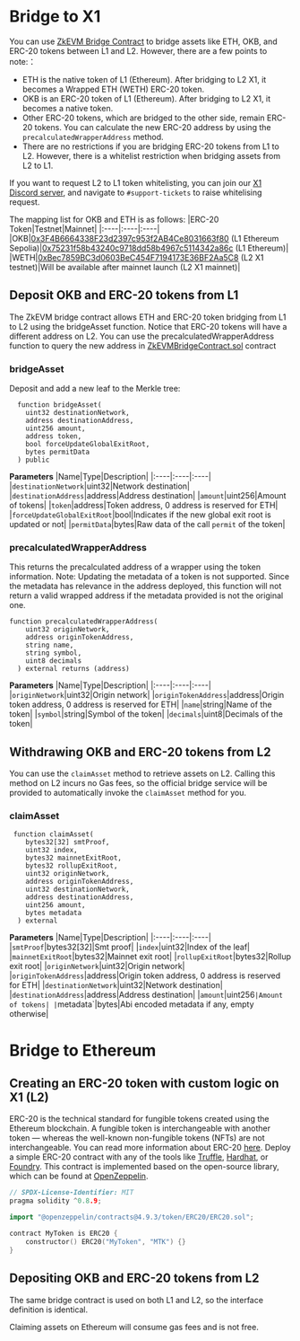 # Bridge to X1
You can use [ZkEVM Bridge Contract](https://github.com/okx/x1-contracts/blob/release/v0.1.0/contracts/PolygonZkEVMBridge.sol "ZkEVM Bridge Contract") to bridge assets like ETH, OKB, and ERC-20 tokens between L1 and L2. However, there are a few points to note:：
- ETH is the native token of L1 (Ethereum). After bridging to L2 X1, it becomes a Wrapped ETH (WETH) ERC-20 token.
- OKB is an ERC-20 token of L1 (Ethereum). After bridging to L2 X1, it becomes a native token.
- Other ERC-20 tokens, which are bridged to the other side, remain ERC-20 tokens. You can calculate the new ERC-20 address by using the `precalculatedWrapperAddress` method.
- There are no restrictions if you are bridging ERC-20 tokens from L1 to L2. However, there is a whitelist restriction when bridging assets from L2 to L1. 

<Tip title="Note">If you want to request L2 to L1 token whitelisting, you can join our [X1 Discord server](https://discord.gg/x1-network "X1 Discord server"), and navigate to `#support-tickets` to raise whitelising request.</Tip>

The mapping list for OKB and ETH is as follows:
|ERC-20 Token|Testnet|Mainnet|
|:----|:----|:----|
|OKB|[0x3F4B6664338F23d2397c953f2AB4Ce8031663f80](https://sepolia.etherscan.io/address/0x3F4B6664338F23d2397c953f2AB4Ce8031663f80 "0x3F4B6664338F23d2397c953f2AB4Ce8031663f80") (L1 Ethereum Sepolia)|[0x75231f58b43240c9718dd58b4967c5114342a86c](https://etherscan.io/address/0x75231f58b43240c9718dd58b4967c5114342a86c "0x75231f58b43240c9718dd58b4967c5114342a86c") (L1 Ethereum)|
|WETH|[0xBec7859BC3d0603BeC454F7194173E36BF2Aa5C8](https://www.okx.com/explorer/x1-test/address/0xBec7859BC3d0603BeC454F7194173E36BF2Aa5C8 "0xBec7859BC3d0603BeC454F7194173E36BF2Aa5C8") (L2 X1 testnet)|Will be available after mainnet launch (L2 X1 mainnet)|

## Deposit OKB and ERC-20 tokens from L1
The ZkEVM bridge contract allows ETH and ERC-20 token bridging from L1 to L2 using the bridgeAsset function. Notice that ERC-20 tokens will have a different address on L2. You can use the precalculatedWrapperAddress function to query the new address in [ZkEVMBridgeContract.sol](https://github.com/okx/x1-contracts/blob/release/v0.1.0/contracts/PolygonZkEVMBridge.sol "ZkEVMBridgeContract.sol") contract

### bridgeAsset
Deposit and add a new leaf to the Merkle tree:
```solidity
  function bridgeAsset(
    uint32 destinationNetwork,
    address destinationAddress,
    uint256 amount,
    address token,
    bool forceUpdateGlobalExitRoot,
    bytes permitData
  ) public
```
**Parameters**
|Name|Type|Description|
|:----|:----|:----|
|`destinationNetwork`|uint32|Network destination|
|`destinationAddress`|address|Address destination|
|`amount`|uint256|Amount of tokens|
|`token`|address|Token address, 0 address is reserved for ETH|
|`forceUpdateGlobalExitRoot`|bool|Indicates if the new global exit root is updated or not|
|`permitData`|bytes|Raw data of the call `permit` of the token|

### precalculatedWrapperAddress
This returns the precalculated address of a wrapper using the token information.
Note: Updating the metadata of a token is not supported.
Since the metadata has relevance in the address deployed, this function will not return a valid wrapped address if the metadata provided is not the original one.
```solidity
function precalculatedWrapperAddress(
    uint32 originNetwork,
    address originTokenAddress,
    string name,
    string symbol,
    uint8 decimals
  ) external returns (address)
```
**Parameters**
|Name|Type|Description|
|:----|:----|:----|
|`originNetwork`|uint32|Origin network|
|`originTokenAddress`|address|Origin token address, 0 address is reserved for ETH|
|`name`|string|Name of the token|
|`symbol`|string|Symbol of the token|
|`decimals`|uint8|Decimals of the token|

## Withdrawing OKB and ERC-20 tokens from L2
You can use the `claimAsset` method to retrieve assets on L2. Calling this method on L2 incurs no Gas fees, so the official bridge service will be provided to automatically invoke the `claimAsset` method for you.

### claimAsset
```solidity
 function claimAsset(
    bytes32[32] smtProof,
    uint32 index,
    bytes32 mainnetExitRoot,
    bytes32 rollupExitRoot,
    uint32 originNetwork,
    address originTokenAddress,
    uint32 destinationNetwork,
    address destinationAddress,
    uint256 amount,
    bytes metadata
  ) external
```
**Parameters**
|Name|Type|Description|
|:----|:----|:----|
|`smtProof`|bytes32[32]|Smt proof|
|`index`|uint32|Index of the leaf|
|`mainnetExitRoot`|bytes32|Mainnet exit root|
|`rollupExitRoot`|bytes32|Rollup exit root|
|`originNetwork`|uint32|Origin network|
|`originTokenAddress`|address|Origin token address, 0 address is reserved for ETH|
|`destinationNetwork`|uint32|Network destination|
|`destinationAddress`|address|Address destination|
|`amount`|uint256`|Amount of tokens|
|`metadata`|bytes|Abi encoded metadata if any, empty otherwise|

# Bridge to Ethereum
## Creating an ERC-20 token with custom logic on X1 (L2)
ERC-20 is the technical standard for fungible tokens created using the Ethereum blockchain. A fungible token is interchangeable with another token — whereas the well-known non-fungible tokens (NFTs) are not interchangeable.
You can read more information about ERC-20 [here](https://ethereum.org/en/developers/docs/standards/tokens/erc-20/ "here").
Deploy a simple ERC-20 contract with any of the tools like [Truffle](/developer/smart-contract/deploy-with-truffle "Truffle"), [Hardhat](/developer/smart-contract/deploy-with-hardhat "Hardhat"), or [Foundry](/developer/smart-contract/deploy-with-foundry "Foundry"). This contract is implemented based on the open-source library, which can be found at [OpenZeppelin](https://www.openzeppelin.com/contracts# "OpenZeppelin").
```go
// SPDX-License-Identifier: MIT
pragma solidity ^0.8.9;

import "@openzeppelin/contracts@4.9.3/token/ERC20/ERC20.sol";

contract MyToken is ERC20 {
    constructor() ERC20("MyToken", "MTK") {}
}
```

## Depositing OKB and ERC-20 tokens from L2
The same bridge contract is used on both L1 and L2, so the interface definition is identical.


<Tip title="Note">Claiming assets on Ethereum will consume gas fees and is not free.</Tip>